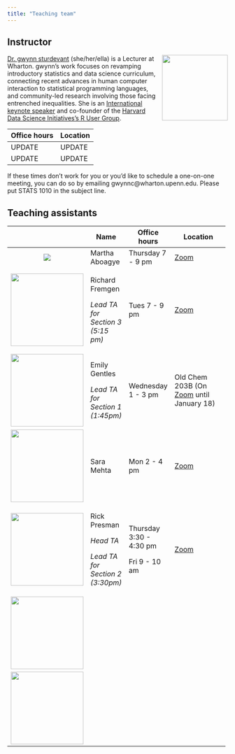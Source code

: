 ```yaml
---
title: "Teaching team"
---
```


## Instructor

![](images/team/gwynn.jpg){style="float:right;padding: 0 0 0 10px;" fig-alt="Headshot of Dr. gwynn sturdevant" width="150"}

[Dr. gwynn sturdevant](http://nzgwynn.com/) (she/her/ella) is a Lecturer at Wharton. gwynn's work focuses on revamping introductory statistics and data science curriculum, connecting recent advances in human computer interaction to statistical programming languages, and community-led research involving those facing entrenched inequalities. She is an [International keynote speaker](https://www.instagram.com/p/Bzk0cgeiBne/?igshid=ftictlwmqckp) and co-founder of the [Harvard Data Science Initiatives's R User Group](https://rug-at-hdsi.org/).

| Office hours | Location |
|--------------|----------|
| UPDATE       | UPDATE   |
| UPDATE       | UPDATE   |

If these times don't work for you or you'd like to schedule a one-on-one meeting, you can do so by emailing gwynnc\@wharton.upenn.edu. Please put STATS 1010 in the subject line.

## Teaching assistants

+-------------------------------------------+-----------------------------------+-------------------------+---------------------------------------------------------------------------------------------------------------------------------------------------------------+
|                                           | Name                              | Office hours            | Location                                                                                                                                                      |
+:=========================================:+===================================+=========================+===============================================================================================================================================================+
| ![](images/team/martha.png)               | Martha Aboagye                    | Thursday 7 - 9 pm       | [Zoom](https://sakai.duke.edu/portal/site/779c3ebe-3b88-4bcc-bd01-1813e8396a23/page/d5eef508-07a4-4c6d-b7bd-4614a9631562)                                     |
+-------------------------------------------+-----------------------------------+-------------------------+---------------------------------------------------------------------------------------------------------------------------------------------------------------+
| ![](images/team/rich.png){width="166"}    | Richard Fremgen                   | Tues 7 - 9 pm           | [Zoom](https://sakai.duke.edu/portal/site/779c3ebe-3b88-4bcc-bd01-1813e8396a23/page/d5eef508-07a4-4c6d-b7bd-4614a9631562)                                     |
|                                           |                                   |                         |                                                                                                                                                               |
|                                           | *Lead TA for Section 3 (5:15 pm)* |                         |                                                                                                                                                               |
+-------------------------------------------+-----------------------------------+-------------------------+---------------------------------------------------------------------------------------------------------------------------------------------------------------+
| ![](images/team/emily.png){width="166"}   | Emily Gentles                     | Wednesday 1 - 3 pm      | Old Chem 203B (On [Zoom](https://sakai.duke.edu/portal/site/779c3ebe-3b88-4bcc-bd01-1813e8396a23/page/d5eef508-07a4-4c6d-b7bd-4614a9631562) until January 18) |
|                                           |                                   |                         |                                                                                                                                                               |
|                                           | *Lead TA for Section 1 (1:45pm)*  |                         |                                                                                                                                                               |
+-------------------------------------------+-----------------------------------+-------------------------+---------------------------------------------------------------------------------------------------------------------------------------------------------------+
| ![](images/team/sara.png){width="166"}    | Sara Mehta                        | Mon 2 - 4 pm            | [Zoom](https://sakai.duke.edu/portal/site/779c3ebe-3b88-4bcc-bd01-1813e8396a23/page/d5eef508-07a4-4c6d-b7bd-4614a9631562)                                     |
+-------------------------------------------+-----------------------------------+-------------------------+---------------------------------------------------------------------------------------------------------------------------------------------------------------+
| ![](images/team/rick.png){width="166"}    | Rick Presman                      | Thursday 3:30 - 4:30 pm | [Zoom](https://sakai.duke.edu/portal/site/779c3ebe-3b88-4bcc-bd01-1813e8396a23/page/d5eef508-07a4-4c6d-b7bd-4614a9631562)                                     |
|                                           |                                   |                         |                                                                                                                                                               |
|                                           | *Head TA*                         | Fri 9 - 10 am           |                                                                                                                                                               |
|                                           |                                   |                         |                                                                                                                                                               |
|                                           | *Lead TA for Section 2 (3:30pm)*  |                         |                                                                                                                                                               |
+-------------------------------------------+-----------------------------------+-------------------------+---------------------------------------------------------------------------------------------------------------------------------------------------------------+
| ![](images/team/shari.png){width="166"}   |                                   |                         |                                                                                                                                                               |
+-------------------------------------------+-----------------------------------+-------------------------+---------------------------------------------------------------------------------------------------------------------------------------------------------------+
| ![](images/team/aaditya.png){width="166"} |                                   |                         |                                                                                                                                                               |
+-------------------------------------------+-----------------------------------+-------------------------+---------------------------------------------------------------------------------------------------------------------------------------------------------------+
